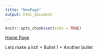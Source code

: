 ```yaml
---
title: "NewPage"
output: html_document
---
```


```r
knitr::opts_chunk$set(echo = TRUE)
```

[Home Page](index.html)

Lets make a list!
+ Bullet 1
+ Another bullet